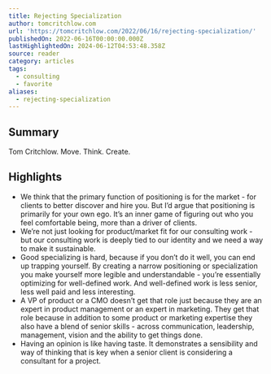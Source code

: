 ```yaml
---
title: Rejecting Specialization
author: tomcritchlow.com
url: 'https://tomcritchlow.com/2022/06/16/rejecting-specialization/'
publishedOn: 2022-06-16T00:00:00.000Z
lastHighlightedOn: 2024-06-12T04:53:48.358Z
source: reader
category: articles
tags:
  - consulting
  - favorite
aliases:
  - rejecting-specialization
---
```

## Summary

Tom Critchlow. Move. Think. Create.

## Highlights
- We think that the primary function of positioning is for the market - for clients to better discover and hire you. But I’d argue that positioning is primarily for your own ego. It’s an inner game of figuring out who you feel comfortable being, more than a driver of clients.
- We’re not just looking for product/market fit for our consulting work - but our consulting work is deeply tied to our identity and we need a way to make it sustainable.
- Good specializing is hard, because if you don’t do it well, you can end up trapping yourself. By creating a narrow positioning or specialization you make yourself more legible and understandable - you’re essentially optimizing for well-defined work. And well-defined work is less senior, less well paid and less interesting.
- A VP of product or a CMO doesn’t get that role just because they are an expert in product management or an expert in marketing. They get that role because in addition to some product or marketing expertise they also have a blend of senior skills - across communication, leadership, management, vision and the ability to get things done.
- Having an opinion is like having taste. It demonstrates a sensibility and way of thinking that is key when a senior client is considering a consultant for a project.
